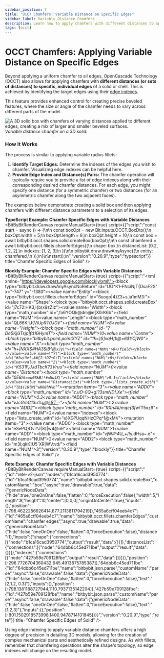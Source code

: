 ```yaml
---
sidebar_position: 7
title: "OCCT Chamfers: Variable Distance on Specific Edges"
sidebar_label: Variable Distance Chamfers
description: Learn how to apply chamfers with different distances to specific edges of an OCCT solid using edge indexes in Bitbybit's Rete, Blockly, and TypeScript editors.
tags: [occt]
---
```



# OCCT Chamfers: Applying Variable Distance on Specific Edges

Beyond applying a uniform chamfer to all edges, OpenCascade Technology (OCCT) also allows for applying chamfers with **different distances (or sets of distances) to specific, individual edges** of a solid or shell. This is achieved by identifying the target edges using their [edge indexes](/learn/code/common/occt/shapes/edge/edge-indexes).

This feature provides enhanced control for creating precise beveled features, where the size or angle of the chamfer needs to vary across different parts of the model.

![A 3D solid box with chamfers of varying distances applied to different edges, creating a mix of larger and smaller beveled surfaces.](https://ik.imagekit.io/bitbybit/app/assets/start/general/editor-categories/variable-chamfer.jpeg "Variable distance chamfer on a 3D solid")
*Variable distance chamfer on a 3D solid.*

### How It Works

The process is similar to applying variable radius fillets:
1.  **Identify Target Edges:** Determine the indexes of the edges you wish to chamfer. Visualizing edge indexes can be helpful here.
2.  **Provide Edge Index and Distance(s) Pairs:** The chamfer operation will typically require you to provide a list of edge indexes along with their corresponding desired chamfer distances. For each edge, you might specify one distance (for a symmetric chamfer) or two distances (for an asymmetric chamfer along the two adjacent faces).

The examples below demonstrate creating a solid box and then applying chamfers with different distance parameters to a selection of its edges.

**TypeScript Example: Chamfer Specific Edges with Variable Distances**
<BitByBitRenderCanvas
  requireManualStart={true}
  script={{"script":"const start = async () => {\n\n    const boxOpt = new Bit.Inputs.OCCT.BoxDto();\n    boxOpt.width = 5;\n    boxOpt.length = 8;\n    boxOpt.height = 10;\n    const box = await bitbybit.occt.shapes.solid.createBox(boxOpt);\n\n    const chamfered = await bitbybit.occt.fillets.chamferEdges({\n        shape: box,\n        distanceList: [0.2, 1.2, 2],\n        indexes: [1, 2, 3]\n    })\n\n    bitbybit.draw.drawAnyAsync({\n        entity: chamfered,\n    });\n}\n\nstart();\n","version":"0.20.9","type":"typescript"}}
  title="Chamfer Specific Edges of Solid"
/>

**Blockly Example: Chamfer Specific Edges with Variable Distances**
<BitByBitRenderCanvas
  requireManualStart={true}
  script={{"script":"<xml xmlns=\"https://developers.google.com/blockly/xml\"><block type=\"bitbybit.draw.drawAnyAsyncNoReturn\" id=\"UO^K1-FNciNjT{DsaF2S\" x=\"-747\" y=\"-1380\"><value name=\"Entity\"><block type=\"bitbybit.occt.fillets.chamferEdges\" id=\"6uogo|4}Z3+s,ia1mM3:\"><value name=\"Shape\"><block type=\"bitbybit.occt.shapes.solid.createBox\" id=\"j7c72:HK3,I{b(x9zZIz\"><value name=\"Width\"><block type=\"math_number\" id=\",fo6YOQk@dm@e[X0rK6b\"><field name=\"NUM\">5</field></block></value><value name=\"Length\"><block type=\"math_number\" id=\"QL66K!iJ{Vi*UpRT0JGV\"><field name=\"NUM\">8</field></block></value><value name=\"Height\"><block type=\"math_number\" id=\"?De5KjGTsjp|fd1GHymT\"><field name=\"NUM\">10</field></block></value><value name=\"Center\"><block type=\"bitbybit.point.pointXYZ\" id=\"1k=}S]vqH]b@=6$YCjW0\"><value name=\"X\"><block type=\"math_number\" id=\"h+|NXXS#HA3SlB^@`xJy\"><field name=\"NUM\">0</field></block></value><value name=\"Y\"><block type=\"math_number\" id=\"#2w/3ef,AW{I~tD7+G:T\"><field name=\"NUM\">0</field></block></value><value name=\"Z\"><block type=\"math_number\" id=\"`K531F,JJdTbcK?3Vruu\"><field name=\"NUM\">0</field></block></value></block></value></block></value><value name=\"Distance\"><block type=\"math_number\" id=\"0E8m=`=w6SkB[!#mUu4X\"><field name=\"NUM\">0.1</field></block></value><value name=\"DistanceList\"><block type=\"lists_create_with\" id=\"lb$(16{W[^wR08hN%b`^\"><mutation items=\"3\"></mutation><value name=\"ADD0\"><block type=\"math_number\" id=\"z.uO-0Q+g!?3smND!,Xe\"><field name=\"NUM\">0.3</field></block></value><value name=\"ADD1\"><block type=\"math_number\" id=\"vJcGreC13u%u@i.8T,;;\"><field name=\"NUM\">1.2</field></block></value><value name=\"ADD2\"><block type=\"math_number\" id=\"RXn4#/mqc(3[w*fT5xz6\"><field name=\"NUM\">2</field></block></value></block></value><value name=\"Indexes\"><block type=\"lists_create_with\" id=\"e}XG?UqqNHzCPq^1@xMV\"><mutation items=\"3\"></mutation><value name=\"ADD0\"><block type=\"math_number\" id=\"eSePQ}Dv:?J{8}|w4@nR\"><field name=\"NUM\">1</field></block></value><value name=\"ADD1\"><block type=\"math_number\" id=\"vjW#^4U_+/!y.dHsa~.e\"><field name=\"NUM\">2</field></block></value><value name=\"ADD2\"><block type=\"math_number\" id=\"m3I;qkK]U5`XR|WV:vd/\"><field name=\"NUM\">3</field></block></value></block></value></block></value></block></xml>","version":"0.20.9","type":"blockly"}}
  title="Chamfer Specific Edges of Solid"
/>

**Rete Example: Chamfer Specific Edges with Variable Distances**
<BitByBitRenderCanvas
  requireManualStart={true}
  script={{"script":"{\"id\":\"rete-v2-json\",\"nodes\":{\"b1ca16cad3950774\":{\"id\":\"b1ca16cad3950774\",\"name\":\"bitbybit.occt.shapes.solid.createBox\",\"customName\":\"box\",\"async\":true,\"drawable\":true,\"data\":{\"genericNodeData\":{\"hide\":true,\"oneOnOne\":false,\"flatten\":0,\"forceExecution\":false},\"width\":5,\"length\":8,\"height\":10,\"center\":[0,0,0],\"originOnCenter\":true},\"inputs\":{},\"position\":[-798.4622256926414,677.2113811794219]},\"465a6cff04eeb4c7\":{\"id\":\"465a6cff04eeb4c7\",\"name\":\"bitbybit.occt.fillets.chamferEdges\",\"customName\":\"chamfer edges\",\"async\":true,\"drawable\":true,\"data\":{\"genericNodeData\":{\"hide\":false,\"oneOnOne\":false,\"flatten\":0,\"forceExecution\":false},\"distance\":1},\"inputs\":{\"shape\":{\"connections\":[{\"node\":\"b1ca16cad3950774\",\"output\":\"result\",\"data\":{}}]},\"distanceList\":{\"connections\":[{\"node\":\"64dbb6c45ed711be\",\"output\":\"result\",\"data\":{}}]},\"indexes\":{\"connections\":[{\"node\":\"427b59e709128fbe\",\"output\":\"result\",\"data\":{}}]}},\"position\":[-298.7726704360432,945.4913875785387]},\"64dbb6c45ed711be\":{\"id\":\"64dbb6c45ed711be\",\"name\":\"bitbybit.json.parse\",\"customName\":\"parse\",\"async\":false,\"drawable\":false,\"data\":{\"genericNodeData\":{\"hide\":false,\"oneOnOne\":false,\"flatten\":0,\"forceExecution\":false},\"text\":\"[2,1.2, 0.3]\"},\"inputs\":{},\"position\":[-798.1381188727944,1110.7937135142204]},\"427b59e709128fbe\":{\"id\":\"427b59e709128fbe\",\"name\":\"bitbybit.json.parse\",\"customName\":\"parse\",\"async\":false,\"drawable\":false,\"data\":{\"genericNodeData\":{\"hide\":false,\"oneOnOne\":false,\"flatten\":0,\"forceExecution\":false},\"text\":\"[1,2,3]\"},\"inputs\":{},\"position\":[-801.1502918573998,1400.9478714101845]}}}","version":"0.20.9","type":"rete"}}
  title="Chamfer Specific Edges of Solid"
/>


Using edge indexing to apply variable distance chamfers offers a high degree of precision in detailing 3D models, allowing for the creation of complex mechanical parts and aesthetically refined designs. As with fillets, remember that chamfering operations alter the shape's topology, so edge indexes will change on the resulting model.
